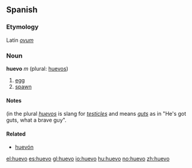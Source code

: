 == Spanish ==
===Etymology===
Latin ''[[ovum]]''

=== Noun ===
'''huevo''' ''m'' (plural: [[huevos]])

# [[egg]]
# [[spawn]]

====Notes====
(in the plural ''[[huevos]]'' is slang for ''[[testicle]]s'' and means ''[[gut]]s'' as in "He's got guts, what a brave guy".

====Related====
*[[huevón]]

[[el:huevo]]
[[es:huevo]]
[[gl:huevo]]
[[io:huevo]]
[[hu:huevo]]
[[no:huevo]]
[[zh:huevo]]